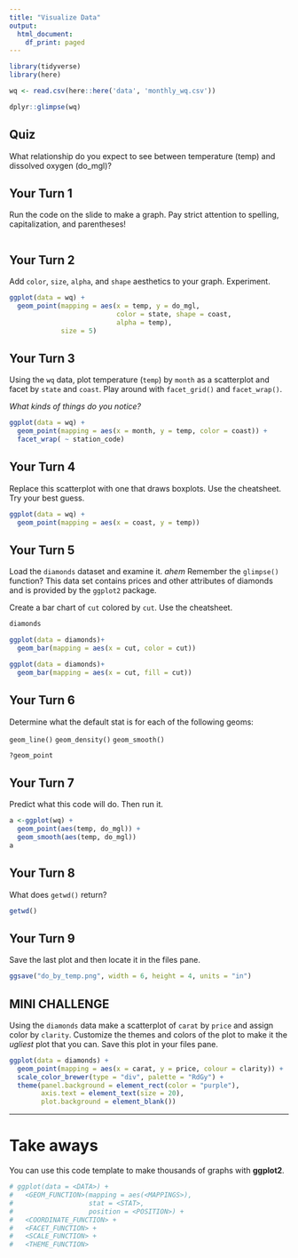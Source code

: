 ```yaml
---
title: "Visualize Data"
output:
  html_document:
    df_print: paged
---
```


<!-- This file by Shannon Dunnigan was adapted from the orignal work at https://github.com/rstudio/master-the-tidyverse by RStudio. -->

```r
library(tidyverse)
library(here)
```


```r
wq <- read.csv(here::here('data', 'monthly_wq.csv')) 

dplyr::glimpse(wq)
```

## Quiz

What relationship do you expect to see between temperature (temp) and dissolved oxygen (do_mgl)?

## Your Turn 1

Run the code on the slide to make a graph. Pay strict attention to spelling, capitalization, and parentheses!

```r


```

## Your Turn 2

Add `color`, `size`, `alpha`, and `shape` aesthetics to your graph. Experiment.  

```r
ggplot(data = wq) + 
  geom_point(mapping = aes(x = temp, y = do_mgl, 
                           color = state, shape = coast,
                           alpha = temp),
             size = 5)

```

## Your Turn 3

Using the `wq` data, plot temperature (`temp`) by `month` as a scatterplot and facet by `state` and `coast`. 
Play around with `facet_grid()` and `facet_wrap()`. 

*What kinds of things do you notice?*

```r
ggplot(data = wq) +
  geom_point(mapping = aes(x = month, y = temp, color = coast)) +
  facet_wrap( ~ station_code)

```

## Your Turn 4

Replace this scatterplot with one that draws boxplots. Use the cheatsheet. Try your best guess.

```r
ggplot(data = wq) +
  geom_point(mapping = aes(x = coast, y = temp)) 

```

## Your Turn 5

Load the `diamonds` dataset and examine it. *ahem* Remember the `glimpse()` function? This data set contains prices and other attributes of diamonds and is provided by the `ggplot2` package.

Create a bar chart of `cut` colored by `cut`. Use the cheatsheet. 

```r
diamonds

ggplot(data = diamonds)+
  geom_bar(mapping = aes(x = cut, color = cut))

ggplot(data = diamonds)+
  geom_bar(mapping = aes(x = cut, fill = cut))

```

## Your Turn 6

Determine what the default stat is for each of the following geoms:

`geom_line()`
`geom_density()`
`geom_smooth()`

```r
?geom_point

```

## Your Turn 7

Predict what this code will do. Then run it.

```r
a <-ggplot(wq) +
  geom_point(aes(temp, do_mgl)) +
  geom_smooth(aes(temp, do_mgl)) 
a
```

## Your Turn 8 

What does `getwd()` return?

```r
getwd()
```

## Your Turn 9

Save the last plot and then locate it in the files pane.

```r
ggsave("do_by_temp.png", width = 6, height = 4, units = "in")
```

## MINI CHALLENGE

Using the `diamonds` data make a scatterplot of `carat` by `price` and assign color by `clarity`. 
Customize the themes and colors of the plot to make it the *ugliest* plot that you can. 
Save this plot in your files pane.
```r
ggplot(data = diamonds) +
  geom_point(mapping = aes(x = carat, y = price, colour = clarity)) +
  scale_color_brewer(type = "div", palette = "RdGy") +
  theme(panel.background = element_rect(color = "purple"),
        axis.text = element_text(size = 20), 
        plot.background = element_blank())
```


***

# Take aways

You can use this code template to make thousands of graphs with **ggplot2**.

```r
# ggplot(data = <DATA>) +
#   <GEOM_FUNCTION>(mapping = aes(<MAPPINGS>),
#                   stat = <STAT>,
#                   position = <POSITION>) +
#   <COORDINATE_FUNCTION> +
#   <FACET_FUNCTION> +
#   <SCALE_FUNCTION> +
#   <THEME_FUNCTION>
```
